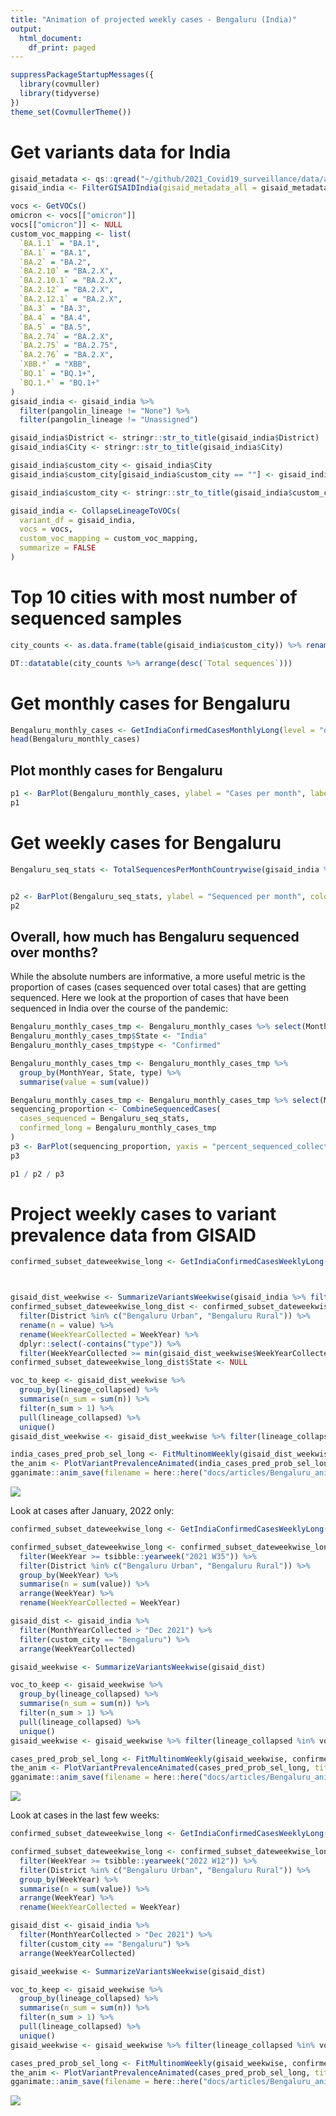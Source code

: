 ```yaml
---
title: "Animation of projected weekly cases - Bengaluru (India)"
output:
  html_document:
    df_print: paged
---
```





```r
suppressPackageStartupMessages({
  library(covmuller)
  library(tidyverse)
})
theme_set(CovmullerTheme())
```

# Get variants data for India

```r
gisaid_metadata <- qs::qread("~/github/2021_Covid19_surveillance/data/all_metadata/metadata_tsv_2022_11_05.qs")
gisaid_india <- FilterGISAIDIndia(gisaid_metadata_all = gisaid_metadata)

vocs <- GetVOCs()
omicron <- vocs[["omicron"]]
vocs[["omicron"]] <- NULL
custom_voc_mapping <- list(
  `BA.1.1` = "BA.1",
  `BA.1` = "BA.1",
  `BA.2` = "BA.2",
  `BA.2.10` = "BA.2.X",
  `BA.2.10.1` = "BA.2.X",
  `BA.2.12` = "BA.2.X",
  `BA.2.12.1` = "BA.2.X",
  `BA.3` = "BA.3",
  `BA.4` = "BA.4",
  `BA.5` = "BA.5",
  `BA.2.74` = "BA.2.X",
  `BA.2.75` = "BA.2.75",
  `BA.2.76` = "BA.2.X",
  `XBB.*` = "XBB",
  `BQ.1` = "BQ.1+",
  `BQ.1.*` = "BQ.1+"
)
gisaid_india <- gisaid_india %>%
  filter(pangolin_lineage != "None") %>%
  filter(pangolin_lineage != "Unassigned")

gisaid_india$District <- stringr::str_to_title(gisaid_india$District)
gisaid_india$City <- stringr::str_to_title(gisaid_india$City)

gisaid_india$custom_city <- gisaid_india$City
gisaid_india$custom_city[gisaid_india$custom_city == ""] <- gisaid_india$District[gisaid_india$custom_city == ""]

gisaid_india$custom_city <- stringr::str_to_title(gisaid_india$custom_city)

gisaid_india <- CollapseLineageToVOCs(
  variant_df = gisaid_india,
  vocs = vocs,
  custom_voc_mapping = custom_voc_mapping,
  summarize = FALSE
)
```


# Top 10 cities with most number of sequenced samples

```r
city_counts <- as.data.frame(table(gisaid_india$custom_city)) %>% rename(City = Var1, `Total sequences` = Freq)

DT::datatable(city_counts %>% arrange(desc(`Total sequences`)))
```

# Get monthly cases for Bengaluru
```r
Bengaluru_monthly_cases <- GetIndiaConfirmedCasesMonthlyLong(level = "district") %>% filter(District %in% c("Bengaluru Urban", "Bengaluru Rural"))
head(Bengaluru_monthly_cases)
```


## Plot monthly cases for Bengaluru


```r
p1 <- BarPlot(Bengaluru_monthly_cases, ylabel = "Cases per month", label_si = TRUE, title = "Total cases per month - Bengaluru (India)", caption = "**Source: covid19bharat.org<br>**")
p1
```

# Get weekly cases for Bengaluru

```r
Bengaluru_seq_stats <- TotalSequencesPerMonthCountrywise(gisaid_india %>% filter(custom_city == "Bengaluru"), rename_country_as_state = TRUE)


p2 <- BarPlot(Bengaluru_seq_stats, ylabel = "Sequenced per month", color = "slateblue1", label_si = TRUE, title = "Total sequences deposited to GISAID from Bengaluru (India)", caption = "**Source: gisaid.org <br>**")
p2
```


## Overall, how much has Bengaluru sequenced over months?

While the absolute numbers are informative, a more useful metric is the proportion of cases (cases sequenced over total cases) that are getting sequenced. Here we look at the proportion of cases that have been sequenced in India over the course of the pandemic:

```r
Bengaluru_monthly_cases_tmp <- Bengaluru_monthly_cases %>% select(MonthYear, value)
Bengaluru_monthly_cases_tmp$State <- "India"
Bengaluru_monthly_cases_tmp$type <- "Confirmed"

Bengaluru_monthly_cases_tmp <- Bengaluru_monthly_cases_tmp %>%
  group_by(MonthYear, State, type) %>%
  summarise(value = sum(value))

Bengaluru_monthly_cases_tmp <- Bengaluru_monthly_cases_tmp %>% select(MonthYear, State, value, type)
sequencing_proportion <- CombineSequencedCases(
  cases_sequenced = Bengaluru_seq_stats,
  confirmed_long = Bengaluru_monthly_cases_tmp
)
p3 <- BarPlot(sequencing_proportion, yaxis = "percent_sequenced_collected", ylabel = "%  deposited to GISAID", color = "yellowgreen", title = "Proportion of cases deposited to GISAID from Bengaluru (India)", caption = "**Source: gisaid.org and covid19bharat.org<br>**")
p3
```

```r
p1 / p2 / p3
```

# Project weekly cases to variant prevalence data from GISAID


```r
confirmed_subset_dateweekwise_long <- GetIndiaConfirmedCasesWeeklyLong(level = "district")



gisaid_dist_weekwise <- SummarizeVariantsWeekwise(gisaid_india %>% filter(custom_city == "Bengaluru") %>% arrange(WeekYearCollected))
confirmed_subset_dateweekwise_long_dist <- confirmed_subset_dateweekwise_long %>%
  filter(District %in% c("Bengaluru Urban", "Bengaluru Rural")) %>%
  rename(n = value) %>%
  rename(WeekYearCollected = WeekYear) %>%
  dplyr::select(-contains("type")) %>%
  filter(WeekYearCollected >= min(gisaid_dist_weekwise$WeekYearCollected))
confirmed_subset_dateweekwise_long_dist$State <- NULL

voc_to_keep <- gisaid_dist_weekwise %>%
  group_by(lineage_collapsed) %>%
  summarise(n_sum = sum(n)) %>%
  filter(n_sum > 1) %>%
  pull(lineage_collapsed) %>%
  unique()
gisaid_dist_weekwise <- gisaid_dist_weekwise %>% filter(lineage_collapsed %in% voc_to_keep)

india_cases_pred_prob_sel_long <- FitMultinomWeekly(gisaid_dist_weekwise, confirmed_subset_dateweekwise_long_dist)
the_anim <- PlotVariantPrevalenceAnimated(india_cases_pred_prob_sel_long, title = "Estimated cases (weekly average) in Bengaluru (India) by variant", caption = "**Source: gisaid.org and covid19bharat.org**", date_breaks = "28 days")
gganimate::anim_save(filename = here::here("docs/articles/Bengaluru_animated.gif"), animation = the_anim)
```
![](Bengaluru_animated.gif)


Look at cases after January, 2022 only:

```r
confirmed_subset_dateweekwise_long <- GetIndiaConfirmedCasesWeeklyLong(level = "district")

confirmed_subset_dateweekwise_long <- confirmed_subset_dateweekwise_long %>%
  filter(WeekYear >= tsibble::yearweek("2021 W35")) %>%
  filter(District %in% c("Bengaluru Urban", "Bengaluru Rural")) %>%
  group_by(WeekYear) %>%
  summarise(n = sum(value)) %>%
  arrange(WeekYear) %>%
  rename(WeekYearCollected = WeekYear)

gisaid_dist <- gisaid_india %>%
  filter(MonthYearCollected > "Dec 2021") %>%
  filter(custom_city == "Bengaluru") %>%
  arrange(WeekYearCollected)

gisaid_weekwise <- SummarizeVariantsWeekwise(gisaid_dist)

voc_to_keep <- gisaid_weekwise %>%
  group_by(lineage_collapsed) %>%
  summarise(n_sum = sum(n)) %>%
  filter(n_sum > 1) %>%
  pull(lineage_collapsed) %>%
  unique()
gisaid_weekwise <- gisaid_weekwise %>% filter(lineage_collapsed %in% voc_to_keep)

cases_pred_prob_sel_long <- FitMultinomWeekly(gisaid_weekwise, confirmed_subset_dateweekwise_long)
the_anim <- PlotVariantPrevalenceAnimated(cases_pred_prob_sel_long, title = "Estimated cases (weekly average) in Bengaluru (India) by variant", caption = "**Source: gisaid.org and covid19bharat.org<br>**")
gganimate::anim_save(filename = here::here("docs/articles/Bengaluru_animated_2021.gif"), animation = the_anim)
```
![](Bengaluru_animated_2021.gif)


Look at cases in the last few weeks:

```r
confirmed_subset_dateweekwise_long <- GetIndiaConfirmedCasesWeeklyLong(level = "district")

confirmed_subset_dateweekwise_long <- confirmed_subset_dateweekwise_long %>%
  filter(WeekYear >= tsibble::yearweek("2022 W12")) %>%
  filter(District %in% c("Bengaluru Urban", "Bengaluru Rural")) %>%
  group_by(WeekYear) %>%
  summarise(n = sum(value)) %>%
  arrange(WeekYear) %>%
  rename(WeekYearCollected = WeekYear)

gisaid_dist <- gisaid_india %>%
  filter(MonthYearCollected > "Dec 2021") %>%
  filter(custom_city == "Bengaluru") %>%
  arrange(WeekYearCollected)

gisaid_weekwise <- SummarizeVariantsWeekwise(gisaid_dist)

voc_to_keep <- gisaid_weekwise %>%
  group_by(lineage_collapsed) %>%
  summarise(n_sum = sum(n)) %>%
  filter(n_sum > 1) %>%
  pull(lineage_collapsed) %>%
  unique()
gisaid_weekwise <- gisaid_weekwise %>% filter(lineage_collapsed %in% voc_to_keep)

cases_pred_prob_sel_long <- FitMultinomWeekly(gisaid_weekwise, confirmed_subset_dateweekwise_long)
the_anim <- PlotVariantPrevalenceAnimated(cases_pred_prob_sel_long, title = "Estimated cases (weekly average) in Bengaluru (India) by variant", caption = "**Source: gisaid.org and covid19bharat.org<br>**")
gganimate::anim_save(filename = here::here("docs/articles/Bengaluru_animated_2022.gif"), animation = the_anim)
```
![](Bengaluru_animated_2022.gif)
